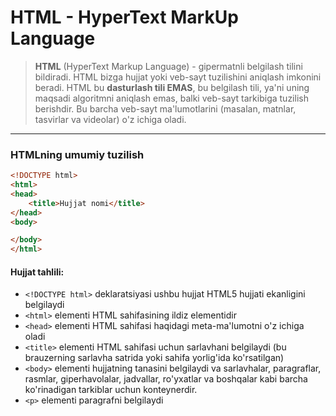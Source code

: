 


<BlogLayout title="HTML | Kirish">
<Sidebar/>
<Prose>

# HTML - HyperText MarkUp Language

> **HTML** (HyperText Markup Language) -  gipermatnli belgilash tilini bildiradi.
HTML bizga hujjat yoki veb-sayt tuzilishini aniqlash imkonini beradi.
HTML bu **dasturlash tili EMAS**, bu belgilash tili, ya'ni uning maqsadi algoritmni aniqlash emas, balki veb-sayt tarkibiga tuzilish berishdir.
Bu barcha veb-sayt ma'lumotlarini (masalan, matnlar, tasvirlar va videolar) o'z ichiga oladi.
---

### HTMLning umumiy tuzilish

```html
<!DOCTYPE html>
<html>
<head>
	<title>Hujjat nomi</title>
</head>
<body>

</body>
</html>
```

#### Hujjat tahlili:

- `<!DOCTYPE html>` deklaratsiyasi ushbu hujjat HTML5 hujjati ekanligini belgilaydi
- `<html>` elementi HTML sahifasining ildiz elementidir
- `<head>` elementi HTML sahifasi haqidagi meta-ma'lumotni o'z ichiga oladi
- `<title>` elementi HTML sahifasi uchun sarlavhani belgilaydi (bu brauzerning sarlavha satrida yoki sahifa yorlig'ida ko'rsatilgan)
- `<body>` elementi hujjatning tanasini belgilaydi va sarlavhalar, paragraflar, rasmlar, giperhavolalar, jadvallar, ro'yxatlar va boshqalar kabi barcha ko'rinadigan tarkiblar uchun konteynerdir.
- `<p>` elementi paragrafni belgilaydi



</Prose>

</BlogLayout>
